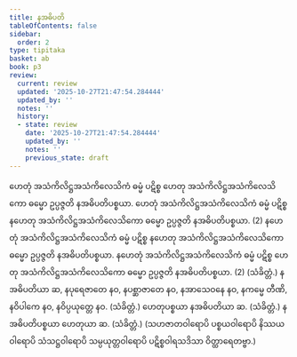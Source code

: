 ```yaml
---
title: နအဓိပတိ
tableOfContents: false
sidebar:
  order: 2
type: tipitaka
basket: ab
book: p3
review:
  current: review
  updated: '2025-10-27T21:47:54.284444'
  updated_by: ''
  notes: ''
  history:
  - state: review
    date: '2025-10-27T21:47:54.284444'
    updated_by: ''
    notes: ''
    previous_state: draft
---
```



<ReviewStatus review={frontmatter.review} showDetails={true} />

<HypothesisAnnotation frontmatter={frontmatter} />

<DynamicBreadcrumb />

<Division number="204" book="p3" e="ch" v="39" p="238">

<Paragraph number="380" book="p3">
ဟေတုံ အသံကိလိဋ္ဌအသံကိလေသိကံ ဓမ္မံ ပဋိစ္စ ဟေတု အသံကိလိဋ္ဌအသံကိလေသိကော ဓမ္မော ဥပ္ပဇ္ဇတိ နအဓိပတိပစ္စယာ. ဟေတုံ အသံကိလိဋ္ဌအသံကိလေသိကံ ဓမ္မံ ပဋိစ္စ နဟေတု အသံကိလိဋ္ဌအသံကိလေသိကော ဓမ္မော ဥပ္ပဇ္ဇတိ နအဓိပတိပစ္စယာ. (2)
</Paragraph>

<Paragraph number="381" book="p3">
နဟေတုံ အသံကိလိဋ္ဌအသံကိလေသိကံ ဓမ္မံ ပဋိစ္စ နဟေတု အသံကိလိဋ္ဌအသံကိလေသိကော ဓမ္မော ဥပ္ပဇ္ဇတိ နအဓိပတိပစ္စယာ. နဟေတုံ အသံကိလိဋ္ဌအသံကိလေသိကံ ဓမ္မံ ပဋိစ္စ ဟေတု အသံကိလိဋ္ဌအသံကိလေသိကော ဓမ္မော ဥပ္ပဇ္ဇတိ နအဓိပတိပစ္စယာ. (2) (သံခိတ္တံ.)
</Paragraph>

</Division>
<Division number="205" book="p3" e="ch" v="39" p="238">

<Paragraph number="382" book="p3">
နအဓိပတိယာ ဆ, နပုရေဇာတေ နဝ, နပစ္ဆာဇာတေ နဝ, နအာသေဝနေ နဝ, နကမ္မေ တီဏိ, နဝိပါကေ နဝ, နဝိပ္ပယုတ္တေ နဝ. (သံခိတ္တံ.)
</Paragraph>

<Paragraph number="383" book="p3">
ဟေတုပစ္စယာ နအဓိပတိယာ ဆ. (သံခိတ္တံ.)
</Paragraph>

<Paragraph number="384" book="p3">
နအဓိပတိပစ္စယာ ဟေတုယာ ဆ. (သံခိတ္တံ.)
</Paragraph>

<Paragraph number="385" book="p3">
(သဟဇာတဝါရောပိ ပစ္စယဝါရောပိ နိဿယဝါရောပိ သံသဋ္ဌဝါရောပိ သမ္ပယုတ္တဝါရောပိ ပဋိစ္စဝါရသဒိသာ ဝိတ္ထာရေတဗ္ဗာ.)
</Paragraph>
</Division>